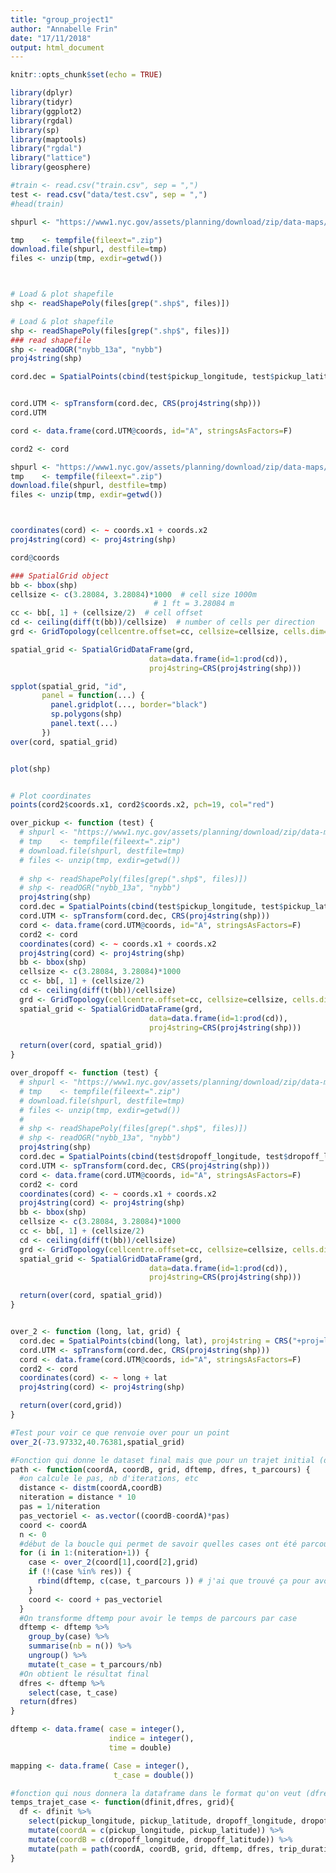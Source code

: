 ```yaml
---
title: "group_project1"
author: "Annabelle Frin"
date: "17/11/2018"
output: html_document
---
```


```r
knitr::opts_chunk$set(echo = TRUE)
```




```r
library(dplyr)
library(tidyr)
library(ggplot2)
library(rgdal)
library(sp)
library(maptools)
library("rgdal")
library("lattice")
library(geosphere)
```


```r
#train <- read.csv("train.csv", sep = ",")
test <- read.csv("data/test.csv", sep = ",")
#head(train)
```

```r



shpurl <- "https://www1.nyc.gov/assets/planning/download/zip/data-maps/open-data/nybb_13a.zip"

tmp    <- tempfile(fileext=".zip")
download.file(shpurl, destfile=tmp)
files <- unzip(tmp, exdir=getwd())



# Load & plot shapefile
shp <- readShapePoly(files[grep(".shp$", files)])

# Load & plot shapefile
shp <- readShapePoly(files[grep(".shp$", files)])
### read shapefile
shp <- readOGR("nybb_13a", "nybb")
proj4string(shp) 

cord.dec = SpatialPoints(cbind(test$pickup_longitude, test$pickup_latitude), proj4string = CRS("+proj=longlat"))


cord.UTM <- spTransform(cord.dec, CRS(proj4string(shp)))
cord.UTM

cord <- data.frame(cord.UTM@coords, id="A", stringsAsFactors=F)

cord2 <- cord

shpurl <- "https://www1.nyc.gov/assets/planning/download/zip/data-maps/open-data/nybb_13a.zip"
tmp    <- tempfile(fileext=".zip")
download.file(shpurl, destfile=tmp)
files <- unzip(tmp, exdir=getwd())



coordinates(cord) <- ~ coords.x1 + coords.x2
proj4string(cord) <- proj4string(shp)

cord@coords

### SpatialGrid object
bb <- bbox(shp)
cellsize <- c(3.28084, 3.28084)*1000  # cell size 1000m
                                # 1 ft = 3.28084 m
cc <- bb[, 1] + (cellsize/2)  # cell offset
cd <- ceiling(diff(t(bb))/cellsize)  # number of cells per direction
grd <- GridTopology(cellcentre.offset=cc, cellsize=cellsize, cells.dim=cd)

spatial_grid <- SpatialGridDataFrame(grd,
                               data=data.frame(id=1:prod(cd)),
                               proj4string=CRS(proj4string(shp)))   

spplot(spatial_grid, "id",
       panel = function(...) {
         panel.gridplot(..., border="black")
         sp.polygons(shp)
         panel.text(...)
       })
over(cord, spatial_grid)


plot(shp)


# Plot coordinates
points(cord2$coords.x1, cord2$coords.x2, pch=19, col="red")
```

```r
over_pickup <- function (test) {
  # shpurl <- "https://www1.nyc.gov/assets/planning/download/zip/data-maps/open-data/nybb_13a.zip"
  # tmp    <- tempfile(fileext=".zip")
  # download.file(shpurl, destfile=tmp)
  # files <- unzip(tmp, exdir=getwd())
  
  # shp <- readShapePoly(files[grep(".shp$", files)])
  # shp <- readOGR("nybb_13a", "nybb")
  proj4string(shp) 
  cord.dec = SpatialPoints(cbind(test$pickup_longitude, test$pickup_latitude), proj4string = CRS("+proj=longlat"))
  cord.UTM <- spTransform(cord.dec, CRS(proj4string(shp)))
  cord <- data.frame(cord.UTM@coords, id="A", stringsAsFactors=F)
  cord2 <- cord
  coordinates(cord) <- ~ coords.x1 + coords.x2
  proj4string(cord) <- proj4string(shp)
  bb <- bbox(shp)
  cellsize <- c(3.28084, 3.28084)*1000  
  cc <- bb[, 1] + (cellsize/2)  
  cd <- ceiling(diff(t(bb))/cellsize)  
  grd <- GridTopology(cellcentre.offset=cc, cellsize=cellsize, cells.dim=cd)
  spatial_grid <- SpatialGridDataFrame(grd,
                               data=data.frame(id=1:prod(cd)),
                               proj4string=CRS(proj4string(shp)))   

  return(over(cord, spatial_grid))
}

over_dropoff <- function (test) {
  # shpurl <- "https://www1.nyc.gov/assets/planning/download/zip/data-maps/open-data/nybb_13a.zip"
  # tmp    <- tempfile(fileext=".zip")
  # download.file(shpurl, destfile=tmp)
  # files <- unzip(tmp, exdir=getwd())
  # 
  # shp <- readShapePoly(files[grep(".shp$", files)])
  # shp <- readOGR("nybb_13a", "nybb")
  proj4string(shp) 
  cord.dec = SpatialPoints(cbind(test$dropoff_longitude, test$dropoff_latitude), proj4string = CRS("+proj=longlat"))
  cord.UTM <- spTransform(cord.dec, CRS(proj4string(shp)))
  cord <- data.frame(cord.UTM@coords, id="A", stringsAsFactors=F)
  cord2 <- cord
  coordinates(cord) <- ~ coords.x1 + coords.x2
  proj4string(cord) <- proj4string(shp)
  bb <- bbox(shp)
  cellsize <- c(3.28084, 3.28084)*1000  
  cc <- bb[, 1] + (cellsize/2)  
  cd <- ceiling(diff(t(bb))/cellsize)  
  grd <- GridTopology(cellcentre.offset=cc, cellsize=cellsize, cells.dim=cd)
  spatial_grid <- SpatialGridDataFrame(grd,
                               data=data.frame(id=1:prod(cd)),
                               proj4string=CRS(proj4string(shp)))   

  return(over(cord, spatial_grid))
}


over_2 <- function (long, lat, grid) {
  cord.dec = SpatialPoints(cbind(long, lat), proj4string = CRS("+proj=longlat"))
  cord.UTM <- spTransform(cord.dec, CRS(proj4string(shp)))
  cord <- data.frame(cord.UTM@coords, id="A", stringsAsFactors=F)
  cord2 <- cord
  coordinates(cord) <- ~ long + lat
  proj4string(cord) <- proj4string(shp)

  return(over(cord,grid))
}


```



```r
#Test pour voir ce que renvoie over pour un point
over_2(-73.97332,40.76381,spatial_grid)

#Fonction qui donne le dataset final mais que pour un trajet initial (de A à B)
path <- function(coordA, coordB, grid, dftemp, dfres, t_parcours) {
  #on calcule le pas, nb d'iterations, etc
  distance <- distm(coordA,coordB)
  niteration = distance * 10
  pas = 1/niteration
  pas_vectoriel <- as.vector((coordB-coordA)*pas)
  coord <- coordA
  n <- 0
  #début de la boucle qui permet de savoir quelles cases ont été parcourues par le trajet. On construit ainsi une nouvelle dataset dftemp
  for (i in 1:(niteration+1)) {
    case <- over_2(coord[1],coord[2],grid)
    if (!(case %in% res)) {
      rbind(dftemp, c(case, t_parcours )) # j'ai que trouvé ça pour avoir une dataframe où on aura les cases d'un coté et les temps de parcours de l'autre pour chaque trajet mais sans faire un truc énorme et vide
    }
    coord <- coord + pas_vectoriel
  }
  #On transforme dftemp pour avoir le temps de parcours par case
  dftemp <- dftemp %>% 
    group_by(case) %>% 
    summarise(nb = n()) %>% 
    ungroup() %>% 
    mutate(t_case = t_parcours/nb)
  #On obtient le résultat final
  dfres <- dftemp %>% 
    select(case, t_case)
  return(dfres)
}

dftemp <- data.frame( case = integer(),
                      indice = integer(),
                      time = double)

mapping <- data.frame( Case = integer(),
                       t_case = double())

#fonction qui nous donnera la dataframe dans le format qu'on veut (dfres) à partir de la dataframe initiale(dfinit, c'est train et test quoi)
temps_trajet_case <- function(dfinit,dfres, grid){
  df <- dfinit %>% 
    select(pickup_longitude, pickup_latitude, dropoff_longitude, dropoff_latitude, trip_duration) %>%  #C'est ici qu'il faudra rajouter pickup_datetime quand on fera les plages horaires (si on les fait)
    mutate(coordA = c(pickup_longitude, pickup_latitude)) %>% 
    mutate(coordB = c(dropoff_longitude, dropoff_latitude)) %>% 
    mutate(path = path(coordA, coordB, grid, dftemp, dfres, trip_duration)) #Bon je sais pas si c'est de cette forme mais ça buggue - l'idé c'est d'appliquer path à chaque ligne de la dataframe
}
  
```

```r



```



